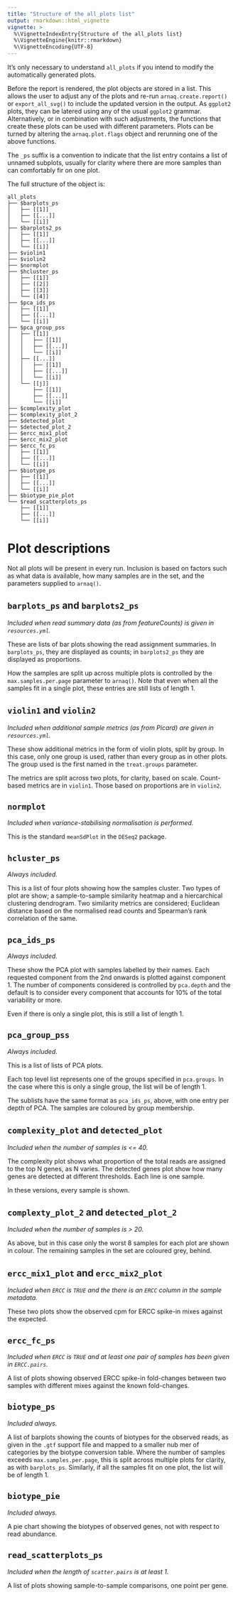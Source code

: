 ```yaml
---
title: "Structure of the all_plots list"
output: rmarkdown::html_vignette
vignette: >
  %\VignetteIndexEntry{Structure of the all_plots list}
  %\VignetteEngine{knitr::rmarkdown}
  %\VignetteEncoding{UTF-8}
---
```


It's only necessary to understand `all_plots` if you intend to modify the automatically generated
plots. 

Before the report is rendered, the plot objects are stored in a list. This allows the user to adjust
any of the plots and re-run `arnaq.create.report()` or `export_all_svg()` to include the
updated version in the output. As `ggplot2` plots, they can be latered using any of the usual 
`ggplot2` grammar. Alternatively, or in combination with such adjustments, the functions that create
these plots can be used with different parameters. Plots can be turned by altering the
`arnaq.plot.flags` object and rerunning one of the above functions.

The `_ps` suffix is a 
convention to indicate that the list entry contains a list of unnamed subplots, usually for 
clarity where there are more samples than can comfortably fir on one plot.

The full structure of the object is:

```text
all_plots
├── $barplots_ps
│   ├── [[1]]
│   ├── [[...]]
│   └── [[i]]
├── $barplots2_ps
│   ├── [[1]]
│   ├── [[...]]
│   └── [[i]]
├── $violin1
├── $violin2
├── $normplot
├── $hcluster_ps
│   ├── [[1]]
│   ├── [[2]]
│   ├── [[3]]
│   └── [[4]]
├── $pca_ids_ps
│   ├── [[1]]
│   ├── [[...]]
│   └── [[i]]
├── $pca_group_pss
│   ├── [[1]]
│   │   ├── [[1]]
│   │   ├── [[...]]
│   │   └── [[i]]
│   ├── [[...]]
│   │   ├── [[1]]
│   │   ├── [[...]]
│   │   └── [[i]]
│   └── [[j]]
│       ├── [[1]]
│       ├── [[...]]
│       └── [[i]]
├── $complexity_plot
├── $complexity_plot_2
├── $detected_plot
├── $detected_plot_2
├── $ercc_mix1_plot
├── $ercc_mix2_plot
├── $ercc_fc_ps
│   ├── [[1]]
│   ├── [[...]]
│   └── [[i]]
├── $biotype_ps
│   ├── [[1]]
│   ├── [[...]]
│   └── [[i]]
├── $biotype_pie_plot
└── $read_scatterplots_ps
    ├── [[1]]
    ├── [[...]]
    └── [[i]]
```

# Plot descriptions

Not all plots will be present in every run. Inclusion is based on factors such as what data is 
available, how many samples are in the set, and the parameters supplied to `arnaq()`.

## `barplots_ps` and `barplots2_ps`

*Included when read summary data (as from featureCounts) is given in `resources.yml`.*

These are lists of bar plots showing the read assignment summaries. In `barplots_ps`, they are 
displayed as counts; in `barplots2_ps` they are displayed as proportions.

How the samples are split up across multiple plots is controlled by the `max.samples.per.page` 
parameter to `arnaq()`. Note that even when all the samples fit in a single plot, these entries
are still lists of length 1.

## `violin1` and `violin2`

*Included when additional sample metrics (as from Picard) are given in `resources.yml`.*

These show additional metrics in the form of violin plots, split by group. In this case, only one 
group is used, rather than every group as in other plots. The group used is the first named in the 
`treat.groups` parameter.

The metrics are split across two plots, for clarity, based on scale. Count-based metrics are in 
`violin1`. Those based on proportions are in `violin2`.

## `normplot`

*Included when variance-stabilising normalisation is performed.*

This is the standard `meanSdPlot` in the `DESeq2` package.

## `hcluster_ps`

*Always included.*

This is a list of four plots showing how the samples cluster. Two types of plot are show; a 
sample-to-sample similarity heatmap and a hiercarchical clustering dendrogram. Two similarity 
metrics are considered; Euclidean distance based on the normalised read counts and Spearman's rank 
correlation of the same.

## `pca_ids_ps`

*Always included.*

These show the PCA plot with samples labelled by their names. Each requested component from the 2nd
onwards is plotted against component 1. The number of components considered is controlled by 
`pca.depth` and the default is to consider every component that accounts for 10% of the total 
variability or more.

Even if there is only a single plot, this is still a list of length 1.

## `pca_group_pss`

*Always included.*

This is a list of lists of PCA plots.

Each top level list represents one of the groups specified in `pca.groups`. In the case where this 
is only a single group, the list will be of length 1.

The sublists have the same format as `pca_ids_ps`, above, with one entry per depth of PCA. The 
samples are coloured by group membership.

## `complexity_plot` and `detected_plot`

*Included when the number of samples is <= 40.*

The complexity plot shows what proportion of the total reads are assigned to the top N genes, as 
N varies. The detected genes plot show how many genes are detected at different thresholds. Each 
line is one sample.

In these versions, every sample is shown.

## `complexty_plot_2` and `detected_plot_2`

*Included when the number of samples is > 20.*

As above, but in this case only the worst 8 samples for each plot are shown in colour. The remaining
samples in the set are coloured grey, behind.

## `ercc_mix1_plot` and `ercc_mix2_plot`

*Included when `ERCC` is `TRUE` and the there is an `ERCC` column in the sample metadata.*

These two plots show the observed cpm for ERCC spike-in mixes against the expected.

## `ercc_fc_ps`

*Included when `ERCC` is `TRUE` and at least one pair of samples has been given in `ERCC.pairs`.*

A list of plots showing observed ERCC spike-in fold-changes between two samples with different 
mixes against the known fold-changes.

## `biotype_ps`

*Included always.*

A list of barplots showing the counts of biotypes for the observed reads, as given in the `.gtf` 
support file and mapped to a smaller nub mer of categories by the biotype conversion table. Where 
the number of samples exceeds `max.samples.per.page`, this is split across multiple plots for 
clarity, as with `barplots_ps`. Similarly, if all the samples fit on one plot, the list will be of
length 1.

## `biotype_pie`

*Included always.*

A pie chart showing the biotypes of observed genes, not with respect to read abundance.

## `read_scatterplots_ps`

*Included when the length of `scatter.pairs` is at least 1.*

A list of plots showing sample-to-sample comparisons, one point per gene.